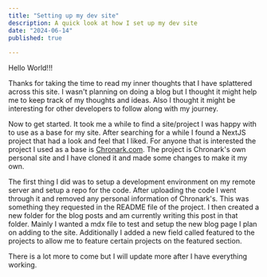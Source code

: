 ```yaml
---
title: "Setting up my dev site"
description: A quick look at how I set up my dev site
date: "2024-06-14"
published: true
  
---
```

Hello World!!!

Thanks for taking the time to read my inner thoughts that I have splattered across this site.
I wasn't planning on doing a blog but I thought it might help me to keep track of my thoughts and ideas.
Also I thought it might be interesting for other developers to follow along with my journey.

Now to get started. It took me a while to find a site/project I was happy with to use as a base for my site.
After searching for a while I found a NextJS project that had a look and feel that I liked.
For anyone that is interested the project I used as a base is [Chronark.com](https://github.com/chronark/chronark.com).
The project is Chronark's own personal site and I have cloned it and made some changes to make it my own.

The first thing I did was to setup a development environment on my remote server and setup a repo for the code.
After uploading the code I went through it and removed any personal information of Chronark's.
This was something they requested in the README file of the project.
I then created a new folder for the blog posts and am currently writing this post in that folder.
Mainly I wanted a mdx file to test and setup the new blog page I plan on adding to the site.
Additionally I added a new field called featured to the projects to allow me to feature certain projects on the featured section.

There is a lot more to come but I will update more after I have everything working.
